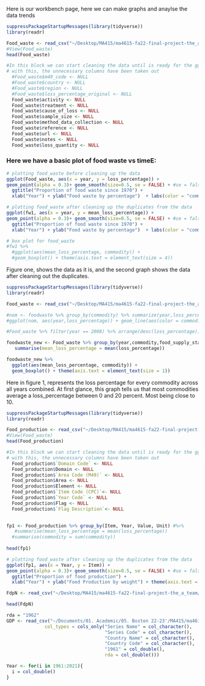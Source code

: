 Here is our workbench page, here we can make graphs and anaylse the data trends


```r

suppressPackageStartupMessages(library(tidyverse))
library(readr)

Food_waste <- read_csv("~/Desktop/MA415/ma4615-fa22-final-project-the_a_team/dataset/FoodLossandWasteAll.csv")
#View(Food_waste)
head(Food_waste)
```

```r

#In this block we can start cleaning the data until is ready for the ggpplots in another section
# with this, the unnecessary columns have been taken out
  #Food_waste$m49_code <- NULL 
  #Food_waste$country <- NULL 
  #Food_waste$region <- NULL
  #Food_waste$loss_percentage_original <- NULL
  Food_waste$activity <- NULL
  Food_waste$treatment <- NULL
  Food_waste$cause_of_loss <- NULL
  Food_waste$sample_size <- NULL
  Food_waste$method_data_collection <- NULL
  Food_waste$reference <- NULL
  Food_waste$url <- NULL
  Food_waste$notes <- NULL
  Food_waste$loss_quantity <- NULL
```

### Here we have a basic plot of food waste vs timeE:

```r

# plotting food_waste before cleaning up the data
ggplot(Food_waste, aes(x = year, y = loss_percentage)) +
geom_point(alpha = 0.3)+ geom_smooth(size=0.5, se = FALSE) + #se = false, is to remove the confidence bands
  ggtitle("Proportion of food waste since 1970") +
  xlab("Year") + ylab("Food waste by percentage")  + labs(color = "commodity")

# plotting food_waste after cleaning up the duplicates from the data
ggplot(fw1, aes(x = year, y = mean_loss_percentage)) +
geom_point(alpha = 0.3)+ geom_smooth(size=0.5, se = FALSE) + #se = false, is to remove the confidence bands
  ggtitle("Proportion of food waste since 1970") +
  xlab("Year") + ylab("Food waste by percentage")  + labs(color = "commodity")

# box plot for food_waste
#fw1 %>% 
  #ggplot(aes(mean_loss_percentage, commodity)) + 
  #geom_boxplot() + theme(axis.text = element_text(size = 4)) 

```

Figure one, shows the data as it is, and the second graph shows the data after cleaning out the duplicates.

```r

suppressPackageStartupMessages(library(tidyverse))
library(readr)

Food_waste <- read_csv("~/Desktop/MA415/ma4615-fa22-final-project-the_a_team/dataset/FoodLossandWasteAll.csv")

#nom <- foodwaste %>% group_by(commodity) %>% summarize(year,loss_percentage)
#ggplot(nom, aes(year,loss_percentage)) + geom_line(aes(color = commodity), show.legend = FALSE)

#Food_waste %>% filter(year == 2008) %>% arrange(desc(loss_percentage)) 

foodwaste_new <- Food_waste %>% group_by(year,commodity,food_supply_stage) %>%
   summarise(mean_loss_percentage = mean(loss_percentage))

foodwaste_new %>% 
  ggplot(aes(mean_loss_percentage, commodity)) + 
  geom_boxplot() + theme(axis.text = element_text(size = 1)) 

```

Here in figure 1, represents the loss percentage for every commodity across all years combined. At first glance, this graph tells us that most commodities average a loss_percentage between 0 and 20 percent. Most being close to 10. 

```r

suppressPackageStartupMessages(library(tidyverse))
library(readr)

Food_production <- read_csv("~/Desktop/MA415/ma4615-fa22-final-project-the_a_team/dataset/USA_food_production.csv")
#View(Food_waste)
head(Food_production)
```

```r

#In this block we can start cleaning the data until is ready for the ggpplots in another section
# with this, the unnecessary columns have been taken out
  Food_production$`Domain Code` <- NULL 
  Food_production$Domain <- NULL 
  Food_production$`Area Code (M49)` <- NULL
  Food_production$Area <- NULL
  Food_production$Element <- NULL
  Food_production$`Item Code (CPC)`<- NULL
  Food_production$`Year Code` <- NULL
  Food_production$Flag <- NULL
  Food_production$`Flag Description`<- NULL
 
```

```r
fp1 <- Food_production %>% group_by(Item, Year, Value, Unit) #%>%
   #summarise(mean_loss_percentage = mean(loss_percentage))
  #summarise(commodity = sum(commodity))
   
head(fp1)

```

```r
# plotting food_waste after cleaning up the duplicates from the data
ggplot(fp1, aes(x = Year, y = Item)) +
geom_point(alpha = 0.3)+ geom_smooth(size=0.5, se = FALSE) + #se = false, is to remove the confidence bands
  ggtitle("Proportion of food production") +
  xlab("Year") + ylab("Food Production by weight") + theme(axis.text = element_text(size = 2)) 
```

```r

FdpN <- read_csv("~/Desktop/MA415/ma4615-fa22-final-project-the_a_team/dataset-ignore/Production_All(Normalized).csv")

head(FdpN)
```

```r
rda = "1962"
GDP <- read_csv("~/Documents/01. Academic/05. Boston 22-23'/MA415/ma4615-fa22-final-project-the_a_team/dataset/GDP.csv",
              col_types = cols_only("Series Name" = col_character(),
                                    "Series Code" = col_character(),
                                    "Country Name" = col_character(),
                                    "Country Code" = col_character(),
                                    "1961" = col_double(),
                                    rda = col_double()))

Year <- for(i in 1961:2021){
  i = col_double()
}

```

